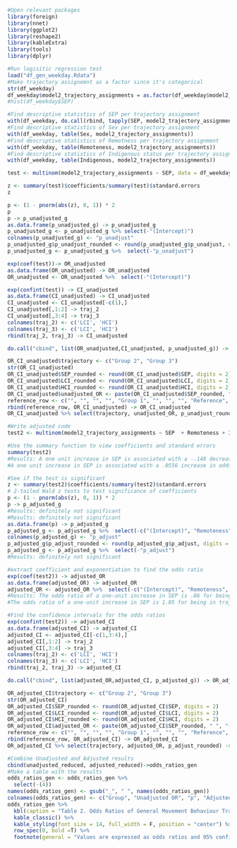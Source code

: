 ```r
#Open relevant packages 
library(foreign)
library(nnet)
library(ggplot2)
library(reshape2)
library(kableExtra)
library(tools)
library(dplyr)
```

```r
#Run logisitic regression test 
load("df_gen_weekday.Rdata")
#Make trajectory assignemnt as a factor since it's categorical 
str(df_weekday)
df_weekday$model2_trajectory_assignments = as.factor(df_weekday$model2_trajectory_assignments)
#hist(df_weekday$SEP)
```

```r
#Find descriptive statistics of SEP per trajectory assignment 
with(df_weekday, do.call(rbind, tapply(SEP, model2_trajectory_assignments, function(x) c(M = mean(x), SD = sd(x)))))
#Find descriptive statistics of Sex per trajectory assignment 
with(df_weekday, table(Sex, model2_trajectory_assignments))
#Find descriptive statistics of Remotness per trajectory assignment 
with(df_weekday, table(Remoteness, model2_trajectory_assignments))
#Find descriptive statistics of Indigenous status per trajectory assignment  
with(df_weekday, table(Indigenous, model2_trajectory_assignments))
``` 

```r
test <- multinom(model2_trajectory_assignments ~ SEP, data = df_weekday)
```
```r
z <- summary(test)$coefficients/summary(test)$standard.errors
z
```
```r
p <- (1 - pnorm(abs(z), 0, 1)) * 2
p
p -> p_unadjusted_g
as.data.frame(p_unadjusted_g) -> p_unadjusted_g
p_unadjusted_g <- p_unadjusted_g %>% select(-"(Intercept)")
colnames(p_unadjusted_g) <- "p_unadjust"
p_unadjusted_g$p_unadjust_rounded <- round(p_unadjusted_g$p_unadjust, digits = 2)
p_unadjusted_g <- p_unadjusted_g %>%  select(-"p_unadjust")
```

```r
exp(coef(test))-> OR_unadjusted
as.data.frame(OR_unadjusted) -> OR_unadjusted
OR_unadjusted <- OR_unadjusted %>%  select(-"(Intercept)")
```

```r
exp(confint(test)) -> CI_unadjusted
as.data.frame(CI_unadjusted) -> CI_unadjusted
CI_unadjusted <- CI_unadjusted[-c(1),]
CI_unadjusted[,1:2] -> traj_2
CI_unadjusted[,3:4] -> traj_3
colnames(traj_2) <- c('LCI', 'HCI')
colnames(traj_3) <- c('LCI', 'HCI')
rbind(traj_2, traj_3) -> CI_unadjusted
```



```r
do.call("cbind", list(OR_unadjusted,CI_unadjusted, p_unadjusted_g)) -> OR_CI_unadjusted

OR_CI_unadjusted$trajectory <- c("Group 2", "Group 3")
str(OR_CI_unadjusted)
OR_CI_unadjusted$SEP_rounded <- round(OR_CI_unadjusted$SEP, digits = 2)
OR_CI_unadjusted$LCI_rounded <- round(OR_CI_unadjusted$LCI, digits = 2)
OR_CI_unadjusted$HCI_rounded <- round(OR_CI_unadjusted$HCI, digits = 2)
OR_CI_unadjusted$unadjusted_OR <- paste(OR_CI_unadjusted$SEP_rounded, " ", "(", OR_CI_unadjusted$LCI_rounded, "-", OR_CI_unadjusted$HCI_rounded, ")")
reference_row <- c("", "", "", "", "Group 1", "", "", "", "Reference", "Reference")
rbind(reference_row, OR_CI_unadjusted) -> OR_CI_unadjusted
OR_CI_unadjusted %>% select(trajectory, unadjusted_OR, p_unadjust_rounded) -> unadjusted_reduced
```

```R
#Write adjusted code 
test2 <- multinom(model2_trajectory_assignments ~ SEP  + Remoteness + Indigenous, data = df_weekday)
```

```r
#Use the summary function to view coefficients and standard errors
summary(test2)
#Results: A one unit increase in SEP is associated with a -.148 decrease in odds of being in trajectory 2 compared to trajectory 1
#A one unit increase in SEP is associated with a .0556 increase in odds of being in trajectory 3 compared to trajectory 1
```

```r
#See if the test is significant
z <- summary(test2)$coefficients/summary(test2)$standard.errors
# 2-tailed Wald z tests to test significance of coefficients
p <- (1 - pnorm(abs(z), 0, 1)) * 2
p -> p_adjusted_g
#Results: definitely not significant 
#Results: definitely not significant 
as.data.frame(p) -> p_adjusted_g
p_adjusted_g <- p_adjusted_g %>%  select(-c("(Intercept)", "Remoteness", "Indigenous"))
colnames(p_adjusted_g) <- "p_adjust"
p_adjusted_g$p_adjust_rounded <- round(p_adjusted_g$p_adjust, digits = 2)
p_adjusted_g <- p_adjusted_g %>%  select(-"p_adjust")
#Results: definitely not significant 
```


```r
#extract coefficient and exponentiation to find the odds ratio 
exp(coef(test2)) -> adjusted_OR
as.data.frame(adjusted_OR) -> adjusted_OR
adjusted_OR <- adjusted_OR %>%  select(-c("(Intercept)", "Remoteness", "Indigenous"))
#Results: The odds ratio of a one-unit increase in SEP is .86 for being in trajectory 2 vs. trajectory 3
#The odds ratio of a one-unit increase in SEP is 1.05 for being in trajectory 3 vs. trajectory 1. 
```

```r
#Find the confidence intervals for the odds ratios 
exp(confint(test2)) -> adjusted_CI
as.data.frame(adjusted_CI) -> adjusted_CI
adjusted_CI <- adjusted_CI[-c(1,3:4),]
adjusted_CI[,1:2] -> traj_2
adjusted_CI[,3:4] -> traj_3
colnames(traj_2) <- c('LCI', 'HCI')
colnames(traj_3) <- c('LCI', 'HCI')
rbind(traj_2, traj_3) -> adjusted_CI
```

```r
do.call("cbind", list(adjusted_OR,adjusted_CI, p_adjusted_g)) -> OR_adjusted_CI

OR_adjusted_CI$trajectory <- c("Group 2", "Group 3")
str(OR_adjusted_CI)
OR_adjusted_CI$SEP_rounded <- round(OR_adjusted_CI$SEP, digits = 2)
OR_adjusted_CI$LCI_rounded <- round(OR_adjusted_CI$LCI, digits = 2)
OR_adjusted_CI$HCI_rounded <- round(OR_adjusted_CI$HCI, digits = 2)
OR_adjusted_CI$adjusted_OR <- paste(OR_adjusted_CI$SEP_rounded, " ", "(", OR_adjusted_CI$LCI_rounded, "-", OR_adjusted_CI$HCI_rounded, ")")
reference_row <- c("", "", "", "", "Group 1", "", "", "", "Reference", "Reference")
rbind(reference_row, OR_adjusted_CI) -> OR_adjusted_CI
OR_adjusted_CI %>% select(trajectory, adjusted_OR, p_adjust_rounded) -> adjusted_reduced
```

```r
#Combine Unadjusted and Adjusted results 
cbind(unadjusted_reduced, adjusted_reduced)->odds_ratios_gen
#Make a table with the results 
odds_ratios_gen <- odds_ratios_gen %>% 
  select(-(4))
names(odds_ratios_gen) <- gsub("_", " ", names(odds_ratios_gen)) 
colnames(odds_ratios_gen) <- c("Group", "Unadjusted OR", "p", "Adjusted OR", "p")
odds_ratios_gen %>% 
  kbl(caption = "Table 2. Odds Ratios of General Movement Behaviour Trajectory Membership by Socioeconomic Position") %>% 
  kable_classic() %>% 
  kable_styling(font_size = 14, full_width = F, position = "center") %>% 
  row_spec(0, bold =T) %>% 
  footnote(general = "Values are expressed as odds ratios and 95% confidence intervals. Trajectories were adjusted for sex, remoteness, and Indigenous status.")
```




